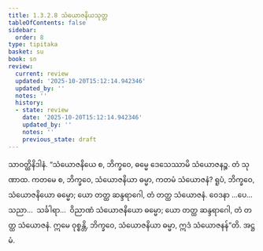 ```yaml
---
title: 1.3.2.8 သံယောဇနိယသုတ္တ
tableOfContents: false
sidebar:
  order: 8
type: tipitaka
basket: su
book: sn
review:
  current: review
  updated: '2025-10-20T15:12:14.942346'
  updated_by: ''
  notes: ''
  history:
  - state: review
    date: '2025-10-20T15:12:14.942346'
    updated_by: ''
    notes: ''
    previous_state: draft
---
```



<DynamicBreadcrumb />


<ReviewStatus review={frontmatter.review} showDetails={true} />

<HypothesisAnnotation frontmatter={frontmatter} />

<Division number="120" book="sn" e="ch" v="18" p="298">

<Paragraph number="696" book="sn">
သာဝတ္ထိနိဒါနံ. “သံယောဇနိယေ စ, ဘိက္ခဝေ, ဓမ္မေ ဒေသေဿာမိ သံယောဇနဉ္စ. တံ သုဏာထ. ကတမေ စ, ဘိက္ခဝေ, သံယောဇနိယာ ဓမ္မာ, ကတမံ သံယောဇနံ? ရူပံ, ဘိက္ခဝေ, သံယောဇနိယော ဓမ္မော; ယော တတ္ထ ဆန္ဒရာဂေါ, တံ တတ္ထ သံယောဇနံ. ဝေဒနာ …ပေ…  သညာ…  သင်္ခါရာ…  ဝိညာဏံ သံယောဇနိယော ဓမ္မော; ယော တတ္ထ ဆန္ဒရာဂေါ, တံ တတ္ထ သံယောဇနံ. ဣမေ ဝုစ္စန္တိ, ဘိက္ခဝေ, သံယောဇနိယာ ဓမ္မာ, ဣဒံ သံယောဇနန်”တိ.

</Paragraph>
</Division>

<Paragraph number="697" type="center" book="sn">
အဋ္ဌမံ.
</Paragraph>